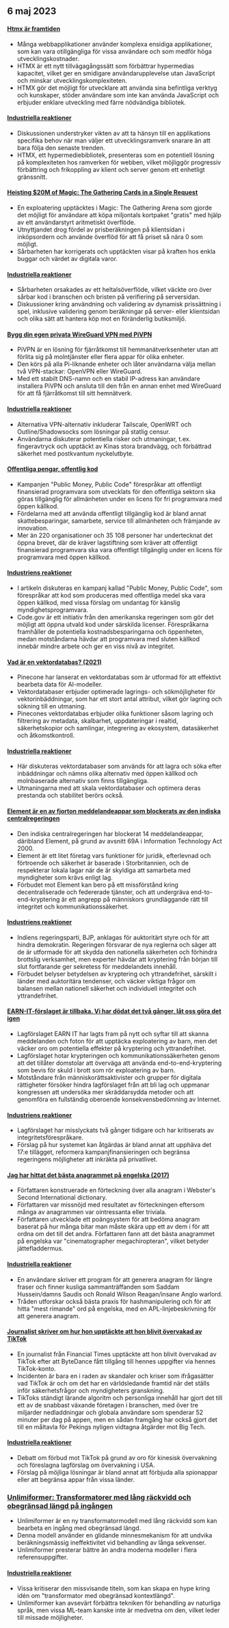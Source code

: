 

<CallToAction />

<Steps>

## 6 maj 2023

#### [Htmx är framtiden](https://quii.dev/HTMX_is_the_Future)

- Många webbapplikationer använder komplexa ensidiga applikationer, som kan vara otillgängliga för vissa användare och som medför höga utvecklingskostnader.
- HTMX är ett nytt tillvägagångssätt som förbättrar hypermedias kapacitet, vilket ger en smidigare användarupplevelse utan JavaScript och minskar utvecklingskomplexiteten.
- HTMX gör det möjligt för utvecklare att använda sina befintliga verktyg och kunskaper, stöder användare som inte kan använda JavaScript och erbjuder enklare utveckling med färre nödvändiga bibliotek.

#### [Industriella reaktioner](http://news.ycombinator.com/item?id=35829733)

- Diskussionen understryker vikten av att ta hänsyn till en applikations specifika behov när man väljer ett utvecklingsramverk snarare än att bara följa den senaste trenden.
- HTMX, ett hypermediebibliotek, presenteras som en potentiell lösning på komplexiteten hos ramverken för webben, vilket möjliggör progressiv förbättring och frikoppling av klient och server genom ett enhetligt gränssnitt.

#### [Heisting $20M of Magic: The Gathering Cards in a Single Request](https://www.mayer.cool/writings/Heisting-20-Million-in-Magic-Cards/)

- En exploatering upptäcktes i Magic: The Gathering Arena som gjorde det möjligt för användare att köpa miljontals kortpaket "gratis" med hjälp av ett användarstyrt aritmetiskt överflöde.
- Utnyttjandet drog fördel av prisberäkningen på klientsidan i inköpsordern och använde överflöd för att få priset så nära 0 som möjligt.
- Sårbarheten har korrigerats och upptäckten visar på kraften hos enkla buggar och värdet av digitala varor.

#### [Industriella reaktioner](http://news.ycombinator.com/item?id=35824115)

- Sårbarheten orsakades av ett heltalsöverflöde, vilket väckte oro över sårbar kod i branschen och bristen på verifiering på serversidan.
- Diskussioner kring användning och validering av dynamisk prissättning i spel, inklusive validering genom beräkningar på server- eller klientsidan och olika sätt att hantera köp mot en föränderlig butiksmiljö.

#### [Bygg din egen privata WireGuard VPN med PiVPN](https://www.jeffgeerling.com/blog/2023/build-your-own-private-wireguard-vpn-pivpn)

- PiVPN är en lösning för fjärråtkomst till hemmanätverksenheter utan att förlita sig på molntjänster eller flera appar för olika enheter.
- Den körs på alla Pi-liknande enheter och låter användarna välja mellan två VPN-stackar: OpenVPN eller WireGuard.
- Med ett stabilt DNS-namn och en stabil IP-adress kan användare installera PiVPN och ansluta till den från en annan enhet med WireGuard för att få fjärråtkomst till sitt hemnätverk.

#### [Industriella reaktioner](http://news.ycombinator.com/item?id=35828046)

- Alternativa VPN-alternativ inkluderar Tailscale, OpenWRT och Outline/Shadowsocks som lösningar på statlig censur.
- Användarna diskuterar potentiella risker och utmaningar, t.ex. fingeravtryck och upptäckt av Kinas stora brandvägg, och förbättrad säkerhet med postkvantum nyckelutbyte.

#### [Offentliga pengar, offentlig kod](https://publiccode.eu/en/)

- Kampanjen "Public Money, Public Code" förespråkar att offentligt finansierad programvara som utvecklats för den offentliga sektorn ska göras tillgänglig för allmänheten under en licens för fri programvara med öppen källkod.
- Fördelarna med att använda offentligt tillgänglig kod är bland annat skattebesparingar, samarbete, service till allmänheten och främjande av innovation.
- Mer än 220 organisationer och 35 108 personer har undertecknat det öppna brevet, där de kräver lagstiftning som kräver att offentligt finansierad programvara ska vara offentligt tillgänglig under en licens för programvara med öppen källkod.

#### [Industriens reaktioner](http://news.ycombinator.com/item?id=35824320)

- I artikeln diskuteras en kampanj kallad "Public Money, Public Code", som förespråkar att kod som produceras med offentliga medel ska vara öppen källkod, med vissa förslag om undantag för känslig myndighetsprogramvara.
- Code.gov är ett initiativ från den amerikanska regeringen som gör det möjligt att öppna utvald kod under särskilda licenser. Förespråkarna framhåller de potentiella kostnadsbesparingarna och öppenheten, medan motståndarna hävdar att programvara med sluten källkod innebär mindre arbete och ger en viss nivå av integritet.

#### [Vad är en vektordatabas? (2021)](https://www.pinecone.io/learn/vector-database/)

- Pinecone har lanserat en vektordatabas som är utformad för att effektivt bearbeta data för AI-modeller.
- Vektordatabaser erbjuder optimerade lagrings- och sökmöjligheter för vektorinbäddningar, som har ett stort antal attribut, vilket gör lagring och sökning till en utmaning.
- Pinecones vektordatabas erbjuder olika funktioner såsom lagring och filtrering av metadata, skalbarhet, uppdateringar i realtid, säkerhetskopior och samlingar, integrering av ekosystem, datasäkerhet och åtkomstkontroll.

#### [Industriella reaktioner](http://news.ycombinator.com/item?id=35826929)

- Här diskuteras vektordatabaser som används för att lagra och söka efter inbäddningar och nämns olika alternativ med öppen källkod och molnbaserade alternativ som finns tillgängliga.
- Utmaningarna med att skala vektordatabaser och optimera deras prestanda och stabilitet berörs också.

#### [Element är en av fjorton meddelandeappar som blockerats av den indiska centralregeringen](https://element.io/blog/india-bans-flagship-client-for-the-matrix-network/)

- Den indiska centralregeringen har blockerat 14 meddelandeappar, däribland Element, på grund av avsnitt 69A i Information Technology Act 2000.
- Element är ett litet företag vars funktioner för juridik, efterlevnad och förtroende och säkerhet är baserade i Storbritannien, och de respekterar lokala lagar när de är skyldiga att samarbeta med myndigheter som krävs enligt lag.
- Förbudet mot Element kan bero på ett missförstånd kring decentraliserade och federerade tjänster, och att undergräva end-to-end-kryptering är ett angrepp på människors grundläggande rätt till integritet och kommunikationssäkerhet.

#### [Industriens reaktioner](http://news.ycombinator.com/item?id=35826946)

- Indiens regeringsparti, BJP, anklagas för auktoritärt styre och för att hindra demokratin. Regeringen försvarar de nya reglerna och säger att de är utformade för att skydda den nationella säkerheten och förhindra brottslig verksamhet, men experter hävdar att kryptering från början till slut fortfarande ger sekretess för meddelandets innehåll.
- Förbudet belyser betydelsen av kryptering och yttrandefrihet, särskilt i länder med auktoritära tendenser, och väcker viktiga frågor om balansen mellan nationell säkerhet och individuell integritet och yttrandefrihet.

#### [EARN-IT-förslaget är tillbaka. Vi har dödat det två gånger, låt oss göra det igen](https://tutanota.com/blog/posts/earn-it-barr-encryption)

- Lagförslaget EARN IT har lagts fram på nytt och syftar till att skanna meddelanden och foton för att upptäcka exploatering av barn, men det väcker oro om potentiella effekter på kryptering och yttrandefrihet.
- Lagförslaget hotar krypteringen och kommunikationssäkerheten genom att det tillåter domstolar att överväga att använda end-to-end-kryptering som bevis för skuld i brott som rör exploatering av barn.
- Motståndare från människorättsaktivister och grupper för digitala rättigheter försöker hindra lagförslaget från att bli lag och uppmanar kongressen att undersöka mer skräddarsydda metoder och att genomföra en fullständig oberoende konsekvensbedömning av Internet.

#### [Industriens reaktioner](http://news.ycombinator.com/item?id=35826088)

- Lagförslaget har misslyckats två gånger tidigare och har kritiserats av integritetsförespråkare.
- Förslag på hur systemet kan åtgärdas är bland annat att upphäva det 17:e tillägget, reformera kampanjfinansieringen och begränsa regeringens möjligheter att inkräkta på privatlivet.

#### [Jag har hittat det bästa anagrammet på engelska (2017)](https://blog.plover.com/lang/anagram-scoring.html)

- Författaren konstruerade en förteckning över alla anagram i Webster's Second International dictionary.
- Författaren var missnöjd med resultatet av förteckningen eftersom många av anagrammen var ointressanta eller triviala.
- Författaren utvecklade ett poängsystem för att bedöma anagram baserat på hur många bitar man måste skära upp ett av dem i för att ordna om det till det andra. Författaren fann att det bästa anagrammet på engelska var "cinematographer megachiropteran", vilket betyder jättefladdermus.

#### [Industriella reaktioner](http://news.ycombinator.com/item?id=35824173)

- En användare skriver ett program för att generera anagram för längre fraser och finner kusliga sammanträffanden som Saddam Hussein/damns Saudis och Ronald Wilson Reagan/insane Anglo warlord.
- Tråden utforskar också bästa praxis för hashmanipulering och för att hitta "mest rimande" ord på engelska, med en APL-linjebeskrivning för att generera anagram.

#### [Journalist skriver om hur hon upptäckte att hon blivit övervakad av TikTok](https://arstechnica.com/tech-policy/2023/05/tiktok-spied-on-me-why/)

- En journalist från Financial Times upptäckte att hon blivit övervakad av TikTok efter att ByteDance fått tillgång till hennes uppgifter via hennes TikTok-konto.
- Incidenten är bara en i raden av skandaler och kriser som ifrågasätter vad TikTok är och om det har en världsledande framtid när det ställs inför säkerhetsfrågor och myndigheters granskning.
- TikToks ständigt lärande algoritm och personliga innehåll har gjort det till ett av de snabbast växande företagen i branschen, med över tre miljarder nedladdningar och globala användare som spenderar 52 minuter per dag på appen, men en sådan framgång har också gjort det till en måltavla för Pekings nyligen vidtagna åtgärder mot Big Tech.

#### [Industriella reaktioner](http://news.ycombinator.com/item?id=35829294)

- Debatt om förbud mot TikTok på grund av oro för kinesisk övervakning och föreslagna lagförslag om övervakning i USA.
- Förslag på möjliga lösningar är bland annat att förbjuda alla spionappar eller att begränsa appar från vissa länder.

### [Unlimiformer: Transformatorer med lång räckvidd och obegränsad längd på ingången](https://arxiv.org/abs/2305.01625)

- Unlimiformer är en ny transformatormodell med lång räckvidd som kan bearbeta en ingång med obegränsad längd.
- Denna modell använder en glidande minnesmekanism för att undvika beräkningsmässig ineffektivitet vid behandling av långa sekvenser.
- Unlimiformer presterar bättre än andra moderna modeller i flera referensuppgifter.

#### [Industriella reaktioner](http://news.ycombinator.com/item?id=35832802)

- Vissa kritiserar den missvisande titeln, som kan skapa en hype kring idén om "transformator med obegränsad kontextlängd".
- Unlimiformer kan avsevärt förbättra tekniken för behandling av naturliga språk, men vissa ML-team kanske inte är medvetna om den, vilket leder till missade möjligheter.

</Steps>
